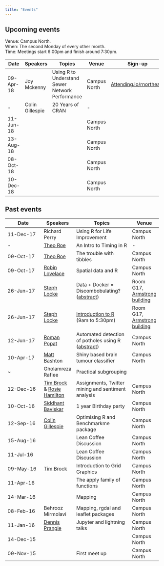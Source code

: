 ```yaml
---
title: "Events"
---
```


## Upcoming events
 
Venue: Campus North.    
When: The second Monday of every other month.    
Time: Meetings start 6:00pm and finish around 7:30pm.     

Date        | Speakers | Topics          | Venue | Sign-up
----------- | -------- | --------------- |-------|--------
09-Apr-18 |Joy Mckenny | Using R to Understand Sewer Network Performance |  Campus North| [Attending.io/rnortheast](https://attending.io/events/r-north-east-user-group-e0dcf5fc-d11a-4890-88c9-f5a49232d7db)
- | Colin Gillespie | 20 Years of CRAN |  - |
11-Jun-18 | | |  Campus North|
13-Aug-18 | | |  Campus North|
08-Oct-18 | | |  Campus North|
10-Dec-18 | | |  Campus North|

## Past events

Date        | Speakers | Topics          | Venue
----------- | -------- | --------------- | -----
11-Dec-17   | Richard Perry      | Using R for Life Improvement | Campus North 
-   | [Theo Roe](https://twitter.com/theoJRivers1) | An Intro to Timing in R | -  
09-Oct-17   | [Theo Roe](https://twitter.com/theoJRivers1) | The trouble with tibbles | Campus North  
09-Oct-17   | [Robin Lovelace](https://www.its.leeds.ac.uk/people/r.lovelace) | Spatial data and R | Campus North
26-Jun-17   | [Steph Locke](https://twitter.com/SteffLocke) | Data + Docker = Discombobulating? ([abstract](abstracts.html))| Room G17, [Armstrong building](https://goo.gl/maps/5urCxK846eE2)
26-Jun-17   | [Steph Locke](https://twitter.com/SteffLocke) | [Introduction to R](https://negroupsintrotor.eventbrite.com/?aff=rne) (9am to 5:30pm) |Room G17, [Armstrong building](https://goo.gl/maps/5urCxK846eE2)
12-Jun-17   | [Roman Popat](https://twitter.com/rmnppt) | Automated detection of potholes using R ([abstract](abstracts.html))| Campus North
10-Apr-17   | [Matt Bashton](https://twitter.com/MattBashton)      | Shiny based brain tumour classifier | Campus North
   ~          | Gholamreza Rafiee                                    | Practical subgrouping
12-Dec-16 | [Tim Brock](https://twitter.com/TimBrock_DtD) & [Rosie Hamilton](https://twitter.com/Rosicadia) | Assignments, Twitter mining and sentiment analysis |Campus North
10-Oct-16   | [Siddhant Baviskar](https://twitter.com/siddhantfri3nds)| 1 year Birthday party | Campus North
12-Sep-16   | [Colin Gillespie](https://twitter.com/csgillespie)| Optimising R and Benchmarkme package | Campus North 
15-Aug-16   |          | Lean Coffee Discussion | Campus North
11-Jul-16   |          | Lean Coffee Discussion | Campus North
09-May-16   |[Tim Brock](https://twitter.com/TimBrock_DtD)| Introduction to Grid Graphics | Campus North
11-Apr-16   |          | The apply family of functions | Campus North
14-Mar-16   |          | Mapping | Campus North
08-Feb-16   | Behrooz Mirmolavi | Mapping, rgdal and leaflet packages | Campus North
11-Jan-16   | [Dennis Prangle](https://twitter.com/dennisprangle)  | Jupyter and lightning talks | Campus North
14-Dec-15   |                 |                             | Campus North
09-Nov-15   |                 | First meet up               | Campus North
